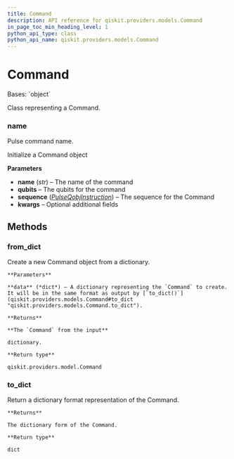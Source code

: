 ```yaml
---
title: Command
description: API reference for qiskit.providers.models.Command
in_page_toc_min_heading_level: 1
python_api_type: class
python_api_name: qiskit.providers.models.Command
---
```


# Command

<Class id="qiskit.providers.models.Command" isDedicatedPage={true} github="https://github.com/qiskit/qiskit/tree/stable/0.23/qiskit/providers/models/pulsedefaults.py" signature="Command(name, qubits=None, sequence=None, **kwargs)" modifiers="class">
  Bases: `object`

  Class representing a Command.

  ### name

  <Attribute id="qiskit.providers.models.Command.name">
    Pulse command name.
  </Attribute>

  Initialize a Command object

  **Parameters**

  *   **name** (*str*) – The name of the command
  *   **qubits** – The qubits for the command
  *   **sequence** ([*PulseQobjInstruction*](qiskit.qobj.PulseQobjInstruction "qiskit.qobj.PulseQobjInstruction")) – The sequence for the Command
  *   **kwargs** – Optional additional fields

  ## Methods

  ### from\_dict

  <Function id="qiskit.providers.models.Command.from_dict" signature="Command.from_dict(data)" modifiers="classmethod">
    Create a new Command object from a dictionary.

    **Parameters**

    **data** (*dict*) – A dictionary representing the `Command` to create. It will be in the same format as output by [`to_dict()`](qiskit.providers.models.Command#to_dict "qiskit.providers.models.Command.to_dict").

    **Returns**

    **The `Command` from the input**

    dictionary.

    **Return type**

    qiskit.providers.model.Command
  </Function>

  ### to\_dict

  <Function id="qiskit.providers.models.Command.to_dict" signature="Command.to_dict()">
    Return a dictionary format representation of the Command.

    **Returns**

    The dictionary form of the Command.

    **Return type**

    dict
  </Function>
</Class>

